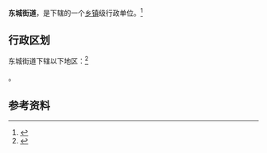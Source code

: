 {{中国乡级行政区|21/01/81/001/000}}

'''东城街道'''，是{{PRC admin/fullname|21/01/81/001/000|3}}下辖的一个[[乡镇|乡镇]]级行政单位。<ref>{{PRC admin/ref sgc|{{PRC admin/parent|21/01/81/001/000}}}}</ref>

== 行政区划 ==

东城街道下辖以下地区：<ref>{{PRC admin/ref sgc|21/01/81/001/000}}</ref>

{{PRC admin/children|21/01/81/001/000}}。

== 参考资料 ==

{{reflist}}

{{行政区划小作品}}
{{PRC admin/navcat|21/01/81/001/000}}